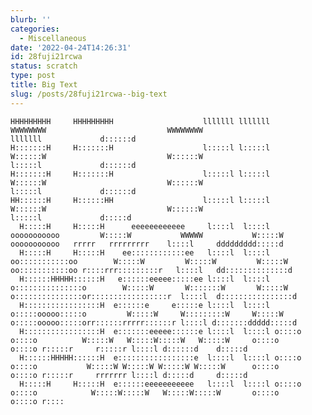```yaml
---
blurb: ''
categories:
  - Miscellaneous
date: '2022-04-24T14:26:31'
id: 28fuji21rcwa
status: scratch
type: post
title: Big Text
slug: /posts/28fuji21rcwa--big-text
---
```



```
HHHHHHHHH     HHHHHHHHH                    lllllll lllllll                       WWWWWWWW                           WWWWWWWW                                     lllllll             d::::::d
H:::::::H     H:::::::H                    l:::::l l:::::l                       W::::::W                           W::::::W                                     l:::::l             d::::::d
H:::::::H     H:::::::H                    l:::::l l:::::l                       W::::::W                           W::::::W                                     l:::::l             d::::::d
HH::::::H     H::::::HH                    l:::::l l:::::l                       W::::::W                           W::::::W                                     l:::::l             d:::::d 
  H:::::H     H:::::H      eeeeeeeeeeee     l::::l  l::::l    ooooooooooo         W:::::W           WWWWW           W:::::W    ooooooooooo   rrrrr   rrrrrrrrr    l::::l     ddddddddd:::::d 
  H:::::H     H:::::H    ee::::::::::::ee   l::::l  l::::l  oo:::::::::::oo        W:::::W         W:::::W         W:::::W   oo:::::::::::oo r::::rrr:::::::::r   l::::l   dd::::::::::::::d 
  H::::::HHHHH::::::H   e::::::eeeee:::::ee l::::l  l::::l o:::::::::::::::o        W:::::W       W:::::::W       W:::::W   o:::::::::::::::or:::::::::::::::::r  l::::l  d::::::::::::::::d 
  H:::::::::::::::::H  e::::::e     e:::::e l::::l  l::::l o:::::ooooo:::::o         W:::::W     W:::::::::W     W:::::W    o:::::ooooo:::::orr::::::rrrrr::::::r l::::l d:::::::ddddd:::::d 
  H:::::::::::::::::H  e:::::::eeeee::::::e l::::l  l::::l o::::o     o::::o          W:::::W   W:::::W:::::W   W:::::W     o::::o     o::::o r:::::r     r:::::r l::::l d::::::d    d:::::d 
  H::::::HHHHH::::::H  e:::::::::::::::::e  l::::l  l::::l o::::o     o::::o           W:::::W W:::::W W:::::W W:::::W      o::::o     o::::o r:::::r     rrrrrrr l::::l d:::::d     d:::::d 
  H:::::H     H:::::H  e::::::eeeeeeeeeee   l::::l  l::::l o::::o     o::::o            W:::::W:::::W   W:::::W:::::W       o::::o     o::::o r::::
```

